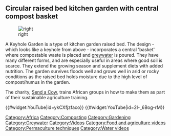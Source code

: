 ==Circular raised bed kitchen garden with central compost basket==

[[File:John5.jpg | right]]

A Keyhole Garden is a type of kitchen garden raised bed. The design - which looks like a keyhole from above - incorporates a central 'basket' where compostable waste is placed and [[greywater]] is poured. They have many different forms, and are especially useful in areas where good soil is scarce. They extend the growing season and supplement diets with added nutrition. The garden survives floods well and grows well in arid or rocky conditions as the raised bed holds moisture due to the high level of compost/humus in the garden. 

The charity, [[Send a Cow]], trains African groups in how to make them as part of their sustainable agriculture training.

{{#widget:YouTube|id=ykCXfjzfaco}}
{{#widget:YouTube|id=2I-_6Bog-rM}}


[[Category:Africa]]
[[Category:Composting]]
[[Category:Gardening]]
[[Category:Greywater]]
[[Category:Videos]]
[[Category:Food and agriculture videos]]
[[Category:Permaculture techniques]]
[[Category:Water videos]]